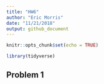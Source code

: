 ```yaml
---
title: "HW6"
author: "Eric Morris"
date: "11/21/2018"
output: github_document
---
```


```r
knitr::opts_chunk$set(echo = TRUE)

library(tidyverse)
```

## Problem 1

